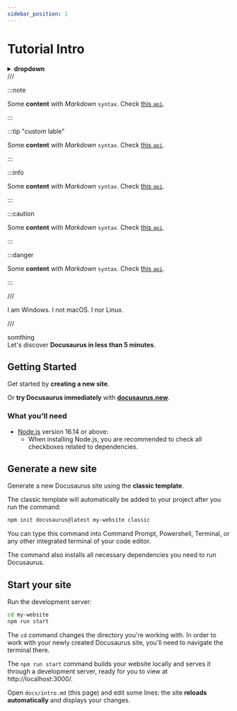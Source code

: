 ```yaml
---
sidebar_position: 1
---
```


# Tutorial Intro

<details>
<summary><b>dropdown</b></summary>

  ## text
  make sure to put **spaces** to use _Markdown_

</details>
///  

:::note

Some **content** with _Markdown_ `syntax`. Check [this `api`](#).

:::

:::tip "custom lable"

Some **content** with _Markdown_ `syntax`. Check [this `api`](#).

:::

:::info

Some **content** with _Markdown_ `syntax`. Check [this `api`](#).

:::

:::caution

Some **content** with _Markdown_ `syntax`. Check [this `api`](#).

:::

:::danger

Some **content** with _Markdown_ `syntax`. Check [this `api`](#).

:::

///  


<Tabs groupId="operating-systems">

  <TabItem value="win" label="Windows">
    I am Windows.
  </TabItem>
  <TabItem value="mac" label="macOS">
    I not macOS.
  </TabItem>
  <TabItem value="linux" label="Linux">
    I nor Linux.
  </TabItem>

</Tabs>

///  

somthing  
Let's discover **Docusaurus in less than 5 minutes**.

## Getting Started

Get started by **creating a new site**.

Or **try Docusaurus immediately** with **[docusaurus.new](https://docusaurus.new)**.

### What you'll need

- [Node.js](https://nodejs.org/en/download/) version 16.14 or above:
  - When installing Node.js, you are recommended to check all checkboxes related to dependencies.

## Generate a new site

Generate a new Docusaurus site using the **classic template**.

The classic template will automatically be added to your project after you run the command:

```bash
npm init docusaurus@latest my-website classic
```

You can type this command into Command Prompt, Powershell, Terminal, or any other integrated terminal of your code editor.

The command also installs all necessary dependencies you need to run Docusaurus.

## Start your site

Run the development server:

```bash
cd my-website
npm run start
```

The `cd` command changes the directory you're working with. In order to work with your newly created Docusaurus site, you'll need to navigate the terminal there.

The `npm run start` command builds your website locally and serves it through a development server, ready for you to view at http://localhost:3000/.

Open `docs/intro.md` (this page) and edit some lines: the site **reloads automatically** and displays your changes.
